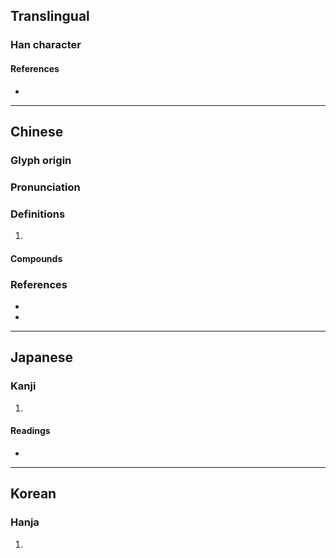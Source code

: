 {{character info}}
==Translingual==

===Han character===
{{Han char|rn=30|rad=口|as=07|sn=10|four=64047|canj=RJBD|ids=⿰口孛}}

====References====
* {{Han ref|kx=0190.310|dkj=03664|dj=0410.120|hdz=10626.060|uh=54F1|ud=21745|bh=D0FE|bd=53502}}

----

==Chinese==
{{zh-forms}}

===Glyph origin===
{{Han etym}}

===Pronunciation===
{{zh-pron
|m=pò,bō
|c=po3,but6
|mn=phuh
|mc=y
|oc=y
|cat=
}}
{{zh-attn-split}}

===Definitions===
{{zh-hanzi}}

# {{rfdef|zh}}

====Compounds====
{{zh-der|哱囉|哱息|呼哱哱}}

===References===
* {{R:twedu|C01148}}
* {{R:yue:mfccd}}

----

==Japanese==

===Kanji===
{{ja-kanji|grade=|rs=口07}}

# {{rfdef|ja|sort=口07}}

====Readings====
* {{ja-readings|on=ほつ,ほち,はい,へ|kun=こえ,みだれる}}

----

==Korean==

===Hanja===
{{ko-hanja|발}}

# {{rfdef|ko|sort=口07}}